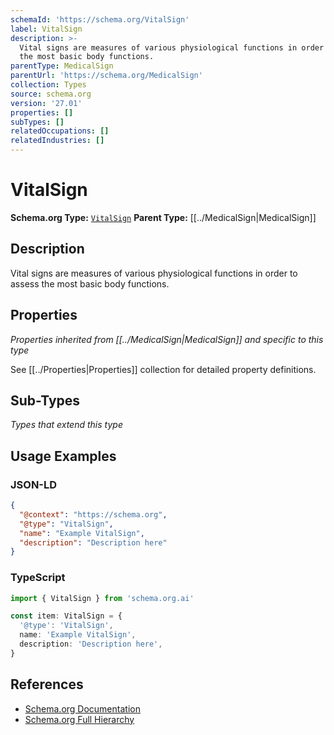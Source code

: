 ```yaml
---
schemaId: 'https://schema.org/VitalSign'
label: VitalSign
description: >-
  Vital signs are measures of various physiological functions in order to assess
  the most basic body functions.
parentType: MedicalSign
parentUrl: 'https://schema.org/MedicalSign'
collection: Types
source: schema.org
version: '27.01'
properties: []
subTypes: []
relatedOccupations: []
relatedIndustries: []
---
```

# VitalSign

**Schema.org Type:** [`VitalSign`](https://schema.org/VitalSign)
**Parent Type:** [[../MedicalSign|MedicalSign]]

## Description

Vital signs are measures of various physiological functions in order to assess the most basic body functions.

## Properties

*Properties inherited from [[../MedicalSign|MedicalSign]] and specific to this type*

See [[../Properties|Properties]] collection for detailed property definitions.

## Sub-Types

*Types that extend this type*

## Usage Examples

### JSON-LD

```json
{
  "@context": "https://schema.org",
  "@type": "VitalSign",
  "name": "Example VitalSign",
  "description": "Description here"
}
```

### TypeScript

```typescript
import { VitalSign } from 'schema.org.ai'

const item: VitalSign = {
  '@type': 'VitalSign',
  name: 'Example VitalSign',
  description: 'Description here',
}
```

## References

- [Schema.org Documentation](https://schema.org/VitalSign)
- [Schema.org Full Hierarchy](https://schema.org/docs/full.html)
